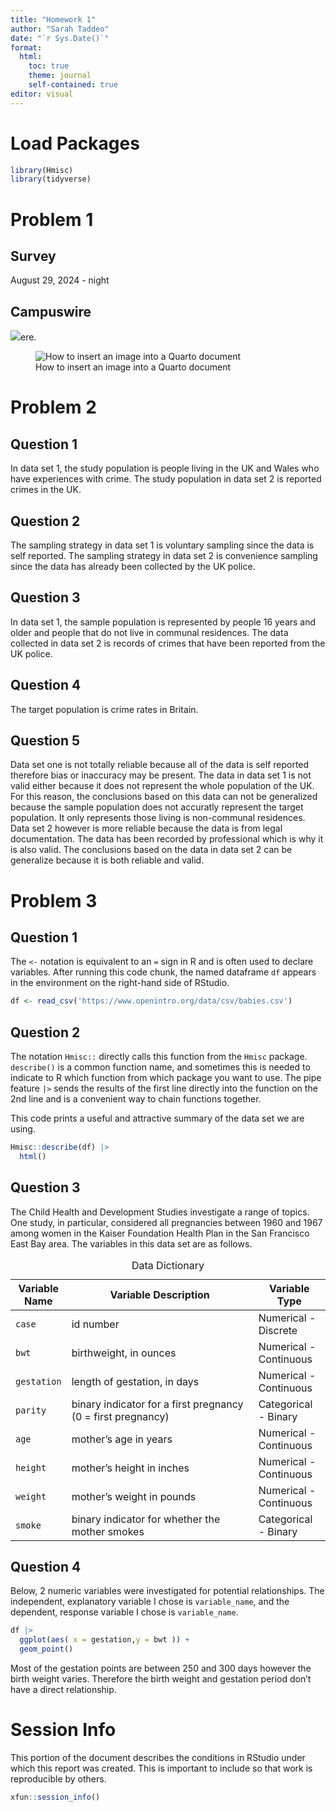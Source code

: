 ```yaml
---
title: "Homework 1"
author: "Sarah Taddeo"
date: "`r Sys.Date()`"
format: 
  html:
    toc: true
    theme: journal
    self-contained: true
editor: visual
---
```


# Load Packages

```r
library(Hmisc)
library(tidyverse)
```

# Problem 1

## Survey

August 29, 2024 - night

## Campuswire

![](images/goat%20image.jpeg)ere.

![How to insert an image into a Quarto document](https://raw.githubusercontent.com/sarah-grabinski/data1220-55_fall2024/main/homework/images/How%20to%20insert%20an%20image%20into%20a%20Quarto%20document.png){fig-alt="This image shows top portion of the editor pane in RStudio with the image icon circled in red" fig-align="center"}

# Problem 2

## Question 1

In data set 1, the study population is people living in the UK and Wales who have experiences with crime. The study population in data set 2 is reported crimes in the UK.

## Question 2

The sampling strategy in data set 1 is voluntary sampling since the data is self reported. The sampling strategy in data set 2 is convenience sampling since the data has already been collected by the UK police.

## Question 3

In data set 1, the sample population is represented by people 16 years and older and people that do not live in communal residences. The data collected in data set 2 is records of crimes that have been reported from the UK police.

## Question 4

The target population is crime rates in Britain.

## Question 5

Data set one is not totally reliable because all of the data is self reported therefore bias or inaccuracy may be present. The data in data set 1 is not valid either because it does not represent the whole population of the UK. For this reason, the conclusions based on this data can not be generalized because the sample population does not accuratly represent the target population. It only represents those living is non-communal residences. Data set 2 however is more reliable because the data is from legal documentation. The data has been recorded by professional which is why it is also valid. The conclusions based on the data in data set 2 can be generalize because it is both reliable and valid.

# Problem 3

## Question 1

The `<-` notation is equivalent to an `=` sign in R and is often used to declare variables. After running this code chunk, the named dataframe `df` appears in the environment on the right-hand side of RStudio.

```r
df <- read_csv('https://www.openintro.org/data/csv/babies.csv')
```

## Question 2

The notation `Hmisc::` directly calls this function from the `Hmisc` package. `describe()` is a common function name, and sometimes this is needed to indicate to R which function from which package you want to use. The pipe feature `|>` sends the results of the first line directly into the function on the 2nd line and is a convenient way to chain functions together.

This code prints a useful and attractive summary of the data set we are using.

```r
Hmisc::describe(df) |> 
  html()
```

## Question 3

The Child Health and Development Studies investigate a range of topics. One study, in particular, considered all pregnancies between 1960 and 1967 among women in the Kaiser Foundation Health Plan in the San Francisco East Bay area. The variables in this data set are as follows.

| Variable Name | Variable Description                                         | Variable Type          |
|---------------|--------------------------------------------------------------|------------------------|
| `case`        | id number                                                    | Numerical - Discrete   |
| `bwt`         | birthweight, in ounces                                       | Numerical - Continuous |
| `gestation`   | length of gestation, in days                                 | Numerical - Continuous |
| `parity`      | binary indicator for a first pregnancy (0 = first pregnancy) | Categorical - Binary   |
| `age`         | mother's age in years                                        | Numerical - Continuous |
| `height`      | mother's height in inches                                    | Numerical - Continuous |
| `weight`      | mother's weight in pounds                                    | Numerical - Continuous |
| `smoke`       | binary indicator for whether the mother smokes               | Categorical - Binary   |

: Data Dictionary

## Question 4

Below, 2 numeric variables were investigated for potential relationships. The independent, explanatory variable I chose is `variable_name`, and the dependent, response variable I chose is `variable_name`.

```r
df |>
  ggplot(aes( x = gestation,y = bwt )) + 
  geom_point()
```

Most of the gestation points are between 250 and 300 days however the birth weight varies. Therefore the birth weight and gestation period don't have a direct relationship.

# Session Info

This portion of the document describes the conditions in RStudio under which this report was created. This is important to include so that work is reproducible by others.

```r
xfun::session_info()
```
